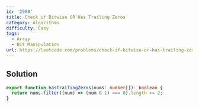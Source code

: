 ```yaml
---
id: '2980'
title: Check if Bitwise OR Has Trailing Zeros
category: Algorithms
difficulty: Easy
tags:
  - Array
  - Bit Manipulation
url: https://leetcode.com/problems/check-if-bitwise-or-has-trailing-zeros
---
```


## Solution

```typescript filename="solution.ts" copy
export function hasTrailingZeros(nums: number[]): boolean {
  return nums.filter((num) => (num & 1) === 0).length >= 2;
}
```
